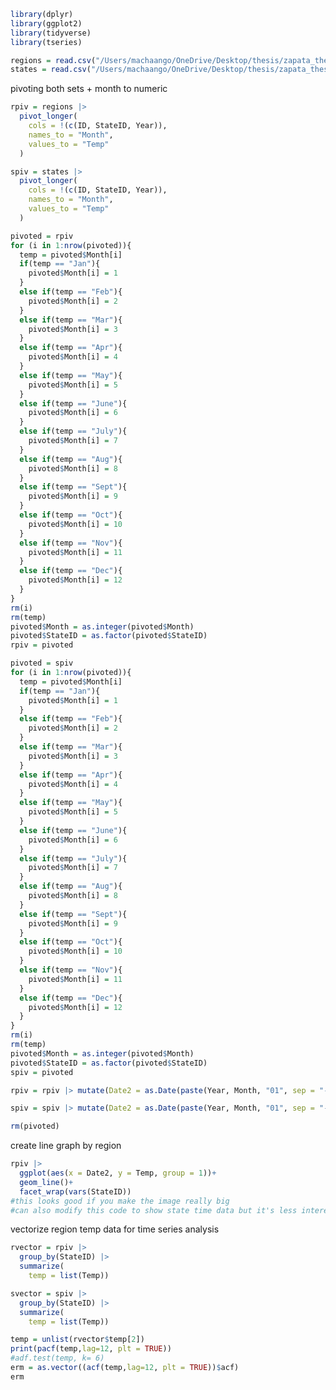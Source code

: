 ```r
library(dplyr)
library(ggplot2)
library(tidyverse)
library(tseries)

regions = read.csv("/Users/machaango/OneDrive/Desktop/thesis/zapata_thesis/data/NOAA_regions.csv", header = TRUE)
states = read.csv("/Users/machaango/OneDrive/Desktop/thesis/zapata_thesis/data/NOAA_states.csv", header = TRUE)

```

pivoting both sets + month to numeric
```r
rpiv = regions |> 
  pivot_longer(
    cols = !(c(ID, StateID, Year)),
    names_to = "Month",
    values_to = "Temp"
  )

spiv = states |> 
  pivot_longer(
    cols = !(c(ID, StateID, Year)),
    names_to = "Month",
    values_to = "Temp"
  )

pivoted = rpiv 
for (i in 1:nrow(pivoted)){ 
  temp = pivoted$Month[i]
  if(temp == "Jan"){
    pivoted$Month[i] = 1
  }
  else if(temp == "Feb"){
    pivoted$Month[i] = 2
  }
  else if(temp == "Mar"){
    pivoted$Month[i] = 3
  }
  else if(temp == "Apr"){
    pivoted$Month[i] = 4
  }
  else if(temp == "May"){
    pivoted$Month[i] = 5
  }
  else if(temp == "June"){
    pivoted$Month[i] = 6
  }
  else if(temp == "July"){
    pivoted$Month[i] = 7
  }
  else if(temp == "Aug"){
    pivoted$Month[i] = 8
  }
  else if(temp == "Sept"){
    pivoted$Month[i] = 9
  }
  else if(temp == "Oct"){
    pivoted$Month[i] = 10
  }
  else if(temp == "Nov"){
    pivoted$Month[i] = 11
  }
  else if(temp == "Dec"){
    pivoted$Month[i] = 12
  }
}
rm(i)
rm(temp)
pivoted$Month = as.integer(pivoted$Month)
pivoted$StateID = as.factor(pivoted$StateID)
rpiv = pivoted

pivoted = spiv
for (i in 1:nrow(pivoted)){ 
  temp = pivoted$Month[i]
  if(temp == "Jan"){
    pivoted$Month[i] = 1
  }
  else if(temp == "Feb"){
    pivoted$Month[i] = 2
  }
  else if(temp == "Mar"){
    pivoted$Month[i] = 3
  }
  else if(temp == "Apr"){
    pivoted$Month[i] = 4
  }
  else if(temp == "May"){
    pivoted$Month[i] = 5
  }
  else if(temp == "June"){
    pivoted$Month[i] = 6
  }
  else if(temp == "July"){
    pivoted$Month[i] = 7
  }
  else if(temp == "Aug"){
    pivoted$Month[i] = 8
  }
  else if(temp == "Sept"){
    pivoted$Month[i] = 9
  }
  else if(temp == "Oct"){
    pivoted$Month[i] = 10
  }
  else if(temp == "Nov"){
    pivoted$Month[i] = 11
  }
  else if(temp == "Dec"){
    pivoted$Month[i] = 12
  }
}
rm(i)
rm(temp)
pivoted$Month = as.integer(pivoted$Month)
pivoted$StateID = as.factor(pivoted$StateID)
spiv = pivoted

rpiv = rpiv |> mutate(Date2 = as.Date(paste(Year, Month, "01", sep = "-")))

spiv = spiv |> mutate(Date2 = as.Date(paste(Year, Month, "01", sep = "-")))

rm(pivoted)
```

create line graph by region
```r
rpiv |> 
  ggplot(aes(x = Date2, y = Temp, group = 1))+
  geom_line()+
  facet_wrap(vars(StateID))
#this looks good if you make the image really big
#can also modify this code to show state time data but it's less interesting bc there's so many
```


vectorize region temp data for time series analysis
```r
rvector = rpiv |> 
  group_by(StateID) |> 
  summarize(
    temp = list(Temp))

svector = spiv |> 
  group_by(StateID) |> 
  summarize(
    temp = list(Temp))

```


```r
temp = unlist(rvector$temp[2])
print(pacf(temp,lag=12, plt = TRUE)) 
#adf.test(temp, k= 6)
erm = as.vector((acf(temp,lag=12, plt = TRUE))$acf)
erm
```

